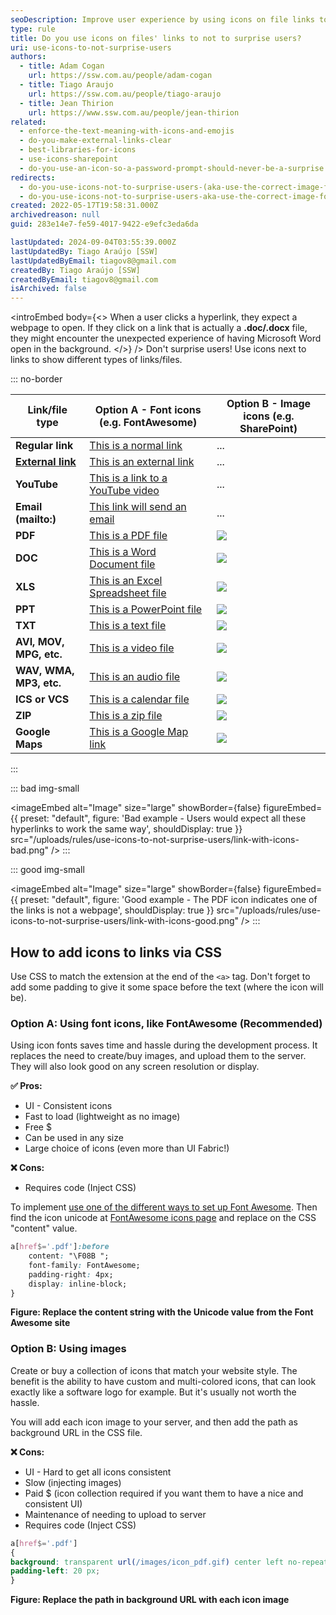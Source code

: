 ```yaml
---
seoDescription: Improve user experience by using icons on file links to avoid surprising users with unexpected downloads or applications opening in the background.
type: rule
title: Do you use icons on files' links to not to surprise users?
uri: use-icons-to-not-surprise-users
authors:
  - title: Adam Cogan
    url: https://ssw.com.au/people/adam-cogan
  - title: Tiago Araujo
    url: https://ssw.com.au/people/tiago-araujo
  - title: Jean Thirion
    url: https://www.ssw.com.au/people/jean-thirion
related:
  - enforce-the-text-meaning-with-icons-and-emojis
  - do-you-make-external-links-clear
  - best-libraries-for-icons
  - use-icons-sharepoint
  - do-you-use-an-icon-so-a-password-prompt-should-never-be-a-surprise
redirects:
  - do-you-use-icons-not-to-surprise-users-(aka-use-the-correct-image-for-files)
  - do-you-use-icons-not-to-surprise-users-aka-use-the-correct-image-for-files
created: 2022-05-17T19:58:31.000Z
archivedreason: null
guid: 283e14e7-fe59-4017-9422-e9efc3eda6da

lastUpdated: 2024-09-04T03:55:39.000Z
lastUpdatedBy: Tiago Araújo [SSW]
lastUpdatedByEmail: tiagov8@gmail.com
createdBy: Tiago Araújo [SSW]
createdByEmail: tiagov8@gmail.com
isArchived: false
---
```


<introEmbed
  body={<>
When a user clicks a hyperlink, they expect a webpage to open. If they click on a link that is actually a **.doc/.docx** file, they might encounter the unexpected experience of having Microsoft Word open in the background.
  </>}
/>
Don't surprise users! Use icons next to links to show different types of links/files.

::: no-border

| Link/file type                                                    | Option A - Font icons (e.g. FontAwesome)                                                         | Option B - Image icons (e.g. SharePoint) |
| ----------------------------------------------------------------- | -------------------------------------------------------------------------------- | ----------------------- |
| **Regular link**                                                   | [This is a normal link](/)                                                 | ...                     |
| **[External link](/do-you-make-external-links-clear)** | [This is an external link](https://www.microsoft.com/?WT.mc_id=M365-MVP-33518)                                     | ...                      |
| **YouTube**                                                       | [This is a link to a YouTube video](https://www.youtube.com/watch?v=gp_F43lx6iM) | ...                     |
| **Email (mailto:)**                                               | [This link will send an email](mailto:example@mail.com)                          | ...                     |
| **PDF**                                                           | [This is a PDF file](Sample-PDF.pdf)                                             | ![](/uploads/rules/use-icons-to-not-surprise-users/pdf-icon.png)       |
| **DOC**                                                           | [This is a Word Document file](Sample-DOC.docx)                                  | ![](/uploads/rules/use-icons-to-not-surprise-users/docx-icon.png)      |
| **XLS**                                                           | [This is an Excel Spreadsheet file](Sample-XLS.xlsx)                             | ![](/uploads/rules/use-icons-to-not-surprise-users/xls-file.png)       |
| **PPT**                                                           | [This is a PowerPoint file](Sample-PPT.pptx)                                     | ![](/uploads/rules/use-icons-to-not-surprise-users/ppt-file.png)       |
| **TXT**                                                           | [This is a text file](Sample-TXT.txt)                                            | ![](/uploads/rules/use-icons-to-not-surprise-users/txt-file.png)       |
| **AVI, MOV, MPG, etc.**                                           | [This is a video file](https://www.ssw.com.au/images/videos/MVC_background.mp4)  | ![](/uploads/rules/use-icons-to-not-surprise-users/video-file.png)     |
| **WAV, WMA, MP3, etc.**                                           | [This is an audio file](sample-AUDIO.mp3)                                         | ![](/uploads/rules/use-icons-to-not-surprise-users/audio-file.png)    |
| **ICS or VCS**                                                    | [This is a calendar file](Sample-ICS.ics)                                        | ![](/uploads/rules/use-icons-to-not-surprise-users/calendar-icon-png.png)                     |
| **ZIP**                                                           | [This is a zip file](Sample-ZIP.zip)                                             | ![](/uploads/rules/use-icons-to-not-surprise-users/zip-file.png) |
| **Google Maps**                                                           | [This is a Google Map link](https://www.google.com/maps/place/SSW+Sydney+-+Enterprise+Software+Development/@-33.8305685,151.2193249,15z/data=!4m6!3m5!1s0x6b12ae97d5dce3c1:0xae8cb5f05af0e28d!8m2!3d-33.8305685!4d151.2193249!16s%2Fg%2F1tdy4mhr?entry=ttu)                                             | ![](/uploads/rules/use-icons-to-not-surprise-users/map-icon.png) |

:::

::: bad img-small

<imageEmbed
  alt="Image"
  size="large"
  showBorder={false}
  figureEmbed={{
    preset: "default",
    figure: 'Bad example - Users would expect all these hyperlinks to work the same way',
    shouldDisplay: true
  }}
  src="/uploads/rules/use-icons-to-not-surprise-users/link-with-icons-bad.png"
/>
:::

::: good img-small

<imageEmbed
  alt="Image"
  size="large"
  showBorder={false}
  figureEmbed={{
    preset: "default",
    figure: 'Good example - The PDF icon indicates one of the links is not a webpage',
    shouldDisplay: true
  }}
  src="/uploads/rules/use-icons-to-not-surprise-users/link-with-icons-good.png"
/>
:::

## How to add icons to links via CSS

Use CSS to match the extension at the end of the `<a>` tag. Don't forget to add some padding to give it some space before the text (where the icon will be).

### Option A: Using font icons, like FontAwesome (Recommended)

Using icon fonts saves time and hassle during the development process. It replaces the need to create/buy images, and upload them to the server.
They will also look good on any screen resolution or display.

**✅ Pros:**

* UI - Consistent icons
* Fast to load (lightweight as no image)
* Free $
* Can be used in any size
* Large choice of icons (even more than UI Fabric!)

**❌ Cons:**

* Requires code (Inject CSS)

To implement [use one of the different ways to set up Font Awesome](https://fontawesome.com/docs/web/#web-setup). Then find the icon unicode at [FontAwesome icons page](https://fontawesome.com/icons) and replace on the CSS "content" value.

```css
a[href$='.pdf']:before
    content: "\F08B ";
    font-family: FontAwesome;
    padding-right: 4px;
    display: inline-block;
}
```

**Figure: Replace the content string with the Unicode value from the Font Awesome site**

### Option B: Using images

Create or buy a collection of icons that match your website style. The benefit is the ability to have custom and multi-colored icons, that can look exactly like a software logo for example. But it's usually not worth the hassle.

You will add each icon image to your server, and then add the path as background URL in the CSS file.

**❌ Cons:**

* UI - Hard to get all icons consistent
* Slow (injecting images)
* Paid $ (icon collection required if you want them to have a nice and consistent UI)
* Maintenance of needing to upload to server
* Requires code (Inject CSS)

```css
a[href$='.pdf']
{
background: transparent url(/images/icon_pdf.gif) center left no-repeat;
padding-left: 20 px;
}
```

**Figure: Replace the path in background URL with each icon image**
